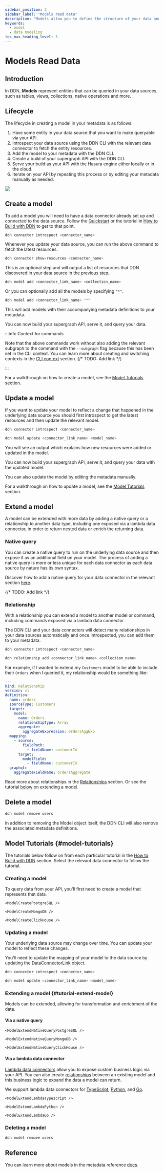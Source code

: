 ```yaml
---
sidebar_position: 2
sidebar_label: "Models read data"
description: "Models allow you to define the structure of your data and how it can be queried."
keywords:
  - model
  - data modeling
toc_max_heading_level: 3
---
```




# Models Read Data

## Introduction

In DDN, **Models** represent entities that can be queried in your data sources, such as tables, views, collections,
native operations and more.

## Lifecycle

The lifecycle in creating a model in your metadata is as follows:

1. Have some entity in your data source that you want to make queryable via your API.
2. Introspect your data source using the DDN CLI with the relevant data connector to fetch the entity resources.
3. Add the model to your metadata with the DDN CLI.
4. Create a build of your supergraph API with the DDN CLI.
5. Serve your build as your API with the Hasura engine either locally or in the cloud.
6. Iterate on your API by repeating this process or by editing your metadata manually as needed.

![](/img/data-modeling/ddn-cli-process.png)

## Create a model

To add a model you will need to have a data connector already set up and connected to the data source. Follow the
[Quickstart](/getting-started/quickstart) or the tutorial in [How to Build with DDN](/getting-started/overview.mdx) to
get to that point.

```bash title="Introspect your data source:"
ddn connector introspect <connector_name>
```

Whenever you update your data source, you can run the above command to fetch the latest resources.

```bash title="Show the resources discovered from your data source:"
ddn connector show-resources <connector_name>
```

This is an optional step and will output a list of resources that DDN discovered in your data source in the previous
step.

```bash title="Add the model from the discovered resources to your metadata:"
ddn model add <connector_link_name> <collection_name>
```

Or you can optionally add all the models by specifying `"*"`.

```bash title="Add all models from your data source:"
ddn model add <connector_link_name> "*"
```

This will add models with their accompanying metadata definitions to your metadata.

You can now build your supergraph API, serve it, and query your data.

:::info Context for commands

Note that the above commands work without also adding the relevant subgraph to the command with the `--subgraph` flag
because this has been set in the CLI context. You can learn more about creating and switching contexts in the
[CLI context](/getting-started/overview.mdx) section. {/* TODO: Add link */}

:::

For a walkthrough on how to create a model, see the [Model Tutorials](#model_tutorials) section.

## Update a model

If you want to update your model to reflect a change that happened in the underlying data source you should first
introspect to get the latest resources and then update the relevant model.

```bash title="Introspect your data source:"
ddn connector introspect <connector_name>
```

```bash title="Then, update your existing model:"
ddn model update <connector_link_name> <model_name>
```

You will see an output which explains how new resources were added or updated in the model.

You can now build your supergraph API, serve it, and query your data with the updated model.

You can also update the model by editing the metadata manually.

For a walkthrough on how to update a model, see the [Model Tutorials](#model-tutorials) section.

## Extend a model

A model can be extended with more data by adding a native query or a relationship to another data type, including one
exposed via a lambda data connector, in order to return nested data or enrich the returning data.

### Native query

You can create a native query to run on the underlying data source and then expose it as an additional field on your
model. The process of adding a native query is more or less unique for each data connector as each data source by nature
has its own syntax.

Discover how to add a native query for your data connector in the relevant section [here](/).

{/* TODO: Add link */}

### Relationship

With a relationship you can extend a model to another model or command, including commands exposed via a lambda data
connector.

The DDN CLI and your data connectors will detect many relationships in your data sources automatically and once
introspected, you can add them to your metadata.

```bash title="Introspect your data source:"
ddn connector introspect <connector_name>
```

```bash title="Add relationships to your metadata:"
ddn relationship add <connector_link_name> <collection_name>
```

For example, if I wanted to extend my `Customers` model to be able to include their `Orders` when I queried it, my
relationship would be something like:

```yaml title="Relationship definition:"
---
kind: Relationship
version: v1
definition:
  name: orders
  sourceType: Customers
  target:
    model:
      name: Orders
      relationshipType: Array
      aggregate:
        aggregateExpression: OrdersAggExp
  mapping:
    - source:
        fieldPath:
          - fieldName: customerId
      target:
        modelField:
          - fieldName: customerId
  graphql:
    aggregateFieldName: ordersAggregate
```

Read more about relationships in the [Relationships](/data-modeling/relationship.mdx) section. Or see the tutorial
[below](#tutorial-extend-model) on extending a model.

## Delete a model

```bash title="If you no longer need a model, you can delete it:"
ddn model remove users
```

In addition to removing the Model object itself, the DDN CLI will also remove the associated metadata definitions.

## Model Tutorials {#model-tutorials}

The tutorials below follow on from each particular tutorial in the
[How to Build with DDN](/getting-started/overview.mdx) section. Select the relevant data connector to follow the
tutorial.

### Creating a model

To query data from your API, you'll first need to create a model that represents that data.

<Tabs groupId="source-preference" className="api-tabs">
  <TabItem value="PostgreSQL" label="PostgreSQL">

    <ModelCreatePostgreSQL />

  </TabItem>
  <TabItem value="MongoDB" label="MongoDB">

    <ModelCreateMongoDB />

  </TabItem>
  <TabItem value="ClickHouse" label="ClickHouse">

    <ModelCreateClickHouse />

  </TabItem>
</Tabs>

### Updating a model

Your underlying data source may change over time. You can update your model to reflect these changes.

You'll need to update the mapping of your model to the data source by updating the
[DataConnectorLink](/supergraph-modeling/data-connector-links.mdx) object.

```bash title="Introspect your data source:"
ddn connector introspect <connector_name>
```

```bash title="Then, update your model:"
ddn model update <connector_link_name> <model_name>
```

### Extending a model {#tutorial-extend-model}

Models can be extended, allowing for transformation and enrichment of the data.

#### Via a native query

<Tabs groupId="source-preference" className="api-tabs">
  <TabItem value="PostgreSQL" label="PostgreSQL">

    <ModelExtendNativeQueryPostgreSQL />

  </TabItem>
  <TabItem value="MongoDB" label="MongoDB">

    <ModelExtendNativeQueryMongoDB />

  </TabItem>
  <TabItem value="ClickHouse" label="ClickHouse">

    <ModelExtendNativeQueryClickHouse />

  </TabItem>
</Tabs>

#### Via a lambda data connector

[Lambda data connectors](/business-logic/overview.mdx) allow you to expose custom business logic via your API. You can
also create [relationships](/data-modeling/relationship.mdx) between an existing model and this business logic to expand
the data a model can return.

We support lambda data connectors for [TypeScript](/business-logic/typescript.mdx),
[Python](/business-logic/python.mdx), and [Go](/business-logic/go.mdx).

<Tabs groupId="source-preference" className="api-tabs">
  <TabItem value="ts" label="TypeScript">

    <ModelExtendLambdaTypescript />

  </TabItem>
  <TabItem value="python" label="Python">

    <ModelExtendLambdaPython />

  </TabItem>
  <TabItem value="go" label="Go">

    <ModelExtendLambdaGo />

  </TabItem>
</Tabs>

### Deleting a model

```bash title="If you no longer need a model, you can delete it:"
ddn model remove users
```

## Reference

You can learn more about models in the metadata reference [docs](/supergraph-modeling/models.mdx).
